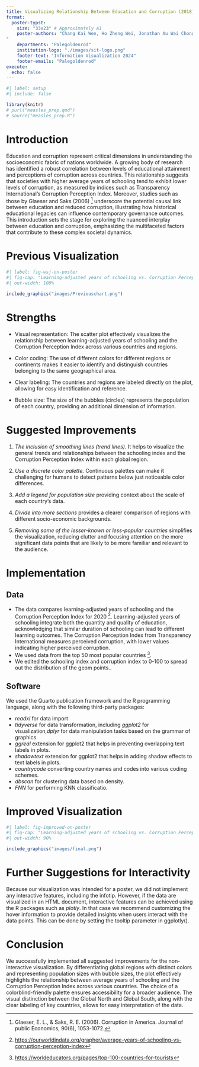 ```yaml
---
title: Visualizing Relationship Between Education and Corruption (2018)
format:
  poster-typst: 
    size: "33x23" # Approximately A1
    poster-authors: "Chang Kai Wen, Ho Zheng Wei, Jonathan Au Wai Chong, Lim Kei Yiang, Shyam Prasad, Tong Huiqing, Glennice
"
    departments: "Palegoldenrod"
    institution-logo: "./images/sit-logo.png"
    footer-text: "Information Visualization 2024"
    footer-emails: "Palegoldenrod"
execute:
  echo: false
---
```


```r
#| label: setup
#| include: false

library(knitr)
# purl("measles_prep.qmd")
# source("measles_prep.R")
```


# Introduction

Education and corruption represent critical dimensions in understanding the socioeconomic fabric of nations worldwide. A growing body of research has identified a robust correlation between levels of educational attainment and perceptions of corruption across countries. This relationship suggests that societies with higher average years of schooling tend to exhibit lower levels of corruption, as measured by indices such as Transparency International's Corruption Perception Index. Moreover, studies such as those by Glaeser and Saks (2006) [^glaeser] underscore the potential causal link between education and reduced corruption, illustrating how historical educational legacies can influence contemporary governance outcomes. This introduction sets the stage for exploring the nuanced interplay between education and corruption, emphasizing the multifaceted factors that contribute to these complex societal dynamics.

[^guerra_basic_2017]: F. M. Guerra et al., “The basic reproduction number (R0) of measles: a systematic review,” The Lancet Infectious Diseases, vol. 17, no. 12, p. e420-e428, 2017
[^franconeri_two-dose_2023]: L. Franconeri et al., “Two-dose measles vaccine effectiveness remains high over time: A French observational study, 2017–2019,” Vaccine, vol. 41, no. 39, pp. 5797–5804, 2023]

<!-- Given persistent skepticism in some communities about the efficacy of vaccines, it is important to communicate the impact of vaccination on public health. In this project, we built on a visualization of the measles incidence in the USA published by the Wall Street Journal[^debold_battling_2015] (@fig-wsj-on-poster). This visualization has garnered praise as "One of the more compelling data visualizations produced in recent years"[^lee_reproducing_2017]. However, we contend that, despite its effectiveness in summarizing data, several aspects of the plot can be improved. -->

[^glaeser]: Glaeser, E. L., & Saks, R. E. (2006). Corruption in America. Journal of public Economics, 90(6), 1053-1072.


# Previous Visualization

```r
#| label: fig-wsj-on-poster
#| fig-cap: "Learning-adjusted years of schooling vs. Corruption Perception Index, 2020"
#| out-width: 100%

include_graphics("images/Previouschart.png")
```

[^debold_battling_2015]: <https://graphics.wsj.com/infectious-diseases-and-vaccines/>

<!-- ```{=typst} -->
<!-- #v(11em) -->
<!-- ``` -->

# Strengths

*   Visual representation: The scatter plot effectively visualizes the relationship between learning-adjusted years of schooling and the Corruption Perception Index across various countries and regions.

*   Color coding: The use of different colors for different regions or continents makes it easier to identify and distinguish countries belonging to the same geographical area.

*   Clear labeling: The countries and regions are labeled directly on the plot, allowing for easy identification and reference.

*   Bubble size: The size of the bubbles (circles) represents the population of each country, providing an additional dimension of information.


# Suggested Improvements

<!-- 1.  *Add a plot title and a source note* so that the figure can be understood in -->
<!--     isolation (e.g., when shared on social media). -->
<!-- 1.  *Identify missing data clearly.*  Rendering unknown incidence fully -->
<!--     transparent will distinguish it from zero incidence, -->
<!-- 1.  *Include labels for every state.* To avoid overplotting, use two-letter -->
<!--     abbreviations instead of full state names and stagger the labels along the -->
<!--     y-axis. -->
<!-- 1.  *Add a title to the color legend.* -->
1.  *The inclusion of smoothing lines (trend lines).* It helps to visualize the general trends and relationships between the schooling index and the Corruption Perception Index within each global region.

1.  *Use a discrete color palette.* Continuous palettes can make it
    challenging for humans to detect patterns below just noticeable color
    differences.
1.  *Add a legend for population size* providing context about the scale of each country’s data.
1.  *Divide into more sections* provides a clearer comparison of regions with different socio-economic backgrounds.

1.  *Removing some of the lesser-known or less-popular countries* simplifies the visualization, reducing clutter and focusing attention on the more significant data points that are likely to be more familiar and relevant to the audience.

    
[^colorbrewer]: <https://colorbrewer2.org/#type=sequential&scheme=Reds&n=5>
    
    
# Implementation


## Data

*   The data compares learning-adjusted years of schooling and the Corruption Perception Index for 2020 [^corruption-perception-index]. Learning-adjusted years of schooling integrate both the quantity and quality of education, acknowledging that similar duration of schooling can lead to different learning outcomes. The Corruption Perception Index from Transparency International measures perceived corruption, with lower values indicating higher perceived corruption.
*   We used data from the top 50 most popular countries [^top100].
*   We edited the schooling index and corruption index to 0-100 to spread out the distribution of the geom points..


<!-- [^panhuis_counts_2018]: <https://doi.org/10.25337/T7/ptycho.v2.0/US.14189004> -->
<!-- [^stats_state_2023]: <https://www.stats.indiana.edu/population/PopTotals/historic_counts_states.asp> -->
[^corruption-perception-index]: <https://ourworldindata.org/grapher/average-years-of-schooling-vs-corruption-perception-index>

[^top100]: <https://worldeducators.org/pages/top-100-countries-for-tourists>

## Software

We used the Quarto publication framework and the R programming language, along with the following third-party packages:

*   *readxl* for data import
*   *tidyverse* for data transformation, including *ggplot2* for visualization,*dplyr* for data manipulation tasks
    based on the grammar of graphics
*   *ggreal* extension for ggplot2 that helps in preventing overlapping text labels in plots.
*   *shadowtext* extension for ggplot2 that helps in adding shadow effects to text labels in plots.
*   *countrycode* converting country names and codes into various coding schemes.
*   *dbscan* for clustering data based on density.
*   *FNN* for performing KNN classificatio.


```{=typst}
#v(4em)
```





# Improved Visualization

```r
#| label: fig-improved-on-poster
#| fig-cap: "Learning-adjusted years of schooling vs. Corruption Perception Index, 2020"
#| out-width: 90%

include_graphics("images/final.png")
```

<!-- ```{r} -->
<!-- #| label: fig-ggplot -->
<!-- #| fig-cap: "Revised visualization of measles incidence by state of the USA and -->
<!-- #|  year." -->
<!-- #| fig-width: 6.0 -->
<!-- #| fig-height: 5.8 -->
<!-- #| out-width: 100% -->

<!-- g <- -->
<!--   ggplot(measles, aes(year + 0.5, state, fill = incidence + 1e-6)) + -->
<!--   geom_tile(width = 0.75, height = 0.75) + -->
<!--   geom_vline(xintercept = 1963, colour = "darkblue", linewidth = 1) + -->
<!--   annotate( -->
<!--     "label", -->
<!--     label = "Vaccine introduced", -->
<!--     x = 1963, -->
<!--     y = 60, # 54.5, -->
<!--     vjust = 1, -->
<!--     hjust = 0 -->
<!--   ) + -->
<!--   labs( -->
<!--     x = "Year", -->
<!--     y = NULL, -->
<!--     fill = "Mean weekly incidence\n(per 100,000) if known", -->
<!--     title = "Measles in the USA by State", -->
<!--     caption = "Source: Project Tycho" -->
<!--   ) + -->
<!--   scale_x_continuous(expand = expansion(0.01, 0)) + -->
<!--   scale_y_discrete(limits = rev, position = "right") + -->
<!--   scale_fill_fermenter( -->
<!--     breaks = 10^(-2:3), -->
<!--     labels = prettyNum, -->
<!--     trans = "log10", -->
<!--     palette = "Reds", -->
<!--     direction = 1, -->
<!--     na.value = "#ffffff00", -->
<!--   ) + -->
<!--   guides( -->
<!--     y = guide_axis(n.dodge = 2), -->
<!--     fill = guide_coloursteps(frame.colour = "gray", direction = "horizontal") -->
<!--   ) + -->
<!--   theme_minimal() + -->
<!--   theme( -->
<!--     legend.key.size = unit(0.75, "cm"), -->
<!--     legend.title = element_text(hjust = 1, vjust = 1), -->
<!--     legend.position = "top", -->
<!--     panel.grid.major.x = element_line(colour = "gray", linewidth = 0.5), -->
<!--     panel.grid.minor.x = element_line(colour = "gray", linewidth = 0.5), -->
<!--     panel.grid.major.y = element_line(colour = "gray", linewidth = c(0, 0.5)), -->
<!--     plot.title = element_text(hjust = 0.5) -->
<!--   ) -->
<!-- g -->
<!-- ggsave("images/gg_measles.png", g, width = 6, height = 5.8) -->
<!-- ``` -->


# Further Suggestions for Interactivity

Because our visualization was intended for a poster, we did not implement any interactive features, including the infotip. However, if the data are visualized in an HTML document, interactive features can be achieved using the R packages such as *plotly*. In that case we recommend customizing the hover information to provide detailed insights when users interact with the data points. This can be done by setting the tooltip parameter in ggplotly().



<!-- In that case, we recommend that the tile does not change its fill color. In contrast, the original visualization changes the fill color of the activated tile to light blue (see @fig-infotip_color_change), which can be misinterpreted as a change in incidence. Instead, we suggest highlighting the activated tile by thickening its border. -->


# Conclusion

<!-- We successfully implemented all suggested improvements for the non-interactive visualization. By labeling every state and choosing a colorblind-friendly palette, the revised plot is more accessible. The logarithmic color scale makes the decrease in incidence after the introduction of the vaccine less striking but enables readers to detect patterns in the low-incidence range more easily. -->

We successfully implemented all suggested improvements for the non-interactive visualization. By differentiating global regions with distinct colors and representing population sizes with bubble sizes, the plot effectively highlights the relationship between average years of schooling and the Corruption Perception Index across various countries. The choice of a colorblind-friendly palette ensures accessibility for a broader audience. The visual distinction between the Global North and Global South, along with the clear labeling of key countries, allows for easy interpretation of the data.
